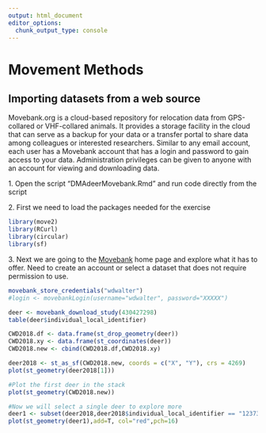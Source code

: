 ```yaml
---
output: html_document
editor_options: 
  chunk_output_type: console
---
```


# Movement Methods

## Importing datasets from a web source

Movebank.org is a cloud-based repository for relocation data from GPS-collared or VHF-collared animals. It provides a storage facility in the cloud that can serve as a backup for your data or a transfer portal to share data among colleagues or interested researchers. Similar to any email account, each user has a Movebank account that has a login and password to gain access to your data. Administration privileges can be given to anyone with an account for viewing and downloading data.

1\. Open the script "DMAdeerMovebank.Rmd" and run code directly from the script

2\. First we need to load the packages needed for the exercise

```r
library(move2)
library(RCurl)
library(circular)
library(sf)
```

3\. Next we are going to the [Movebank](https://www.movebank.org/) home page and explore what it has to offer. Need to create an account or select a dataset that does not require permission to use.

```r
movebank_store_credentials("wdwalter")
#login <- movebankLogin(username="wdwalter", password="XXXXX")
```

```r
deer <- movebank_download_study(430427298)
table(deer$individual_local_identifier)

CWD2018.df <- data.frame(st_drop_geometry(deer))
CWD2018.xy <- data.frame(st_coordinates(deer))
CWD2018.new <- cbind(CWD2018.df,CWD2018.xy)

deer2018 <- st_as_sf(CWD2018.new, coords = c("X", "Y"), crs = 4269)
plot(st_geometry(deer2018[1]))

#Plot the first deer in the stack
plot(st_geometry(CWD2018.new))

#Now we will select a single deer to explore more
deer1 <- subset(deer2018,deer2018$individual_local_identifier == "12373_12597F")
plot(st_geometry(deer1),add=T, col="red",pch=16)
```
